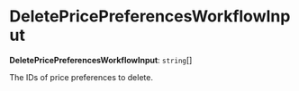 
# DeletePricePreferencesWorkflowInput

 **DeletePricePreferencesWorkflowInput**: `string`[]

The IDs of price preferences to delete.
